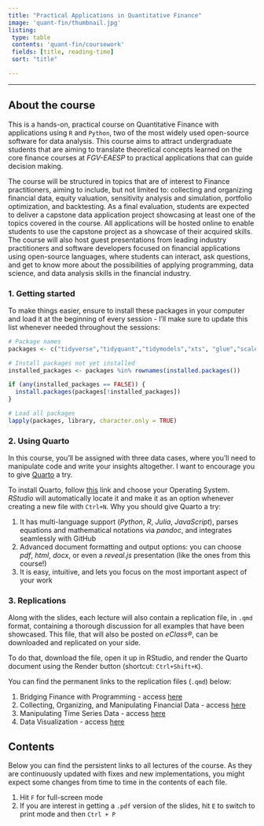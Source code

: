 ```yaml
---
title: "Practical Applications in Quantitative Finance"
image: 'quant-fin/thumbnail.jpg'
listing:
 type: table
 contents: 'quant-fin/coursework'
 fields: [title, reading-time]
 sort: "title"

---
```


------------------------------------------------------------------------

## **About the course**

This is a hands-on, practical course on Quantitative Finance with applications using `R` and `Python`, two of the most widely used open-source software for data analysis. This course aims to attract undergraduate students that are aiming to translate theoretical concepts learned on the core finance courses at *FGV-EAESP* to practical applications that can guide decision making.

The course will be structured in topics that are of interest to Finance practitioners, aiming to include, but not limited to: collecting and organizing financial data, equity valuation, sensitivity analysis and simulation, portfolio optimization, and backtesting. As a final evaluation, students are expected to deliver a capstone data application project showcasing at least one of the topics covered in the course. All applications will be hosted online to enable students to use the capstone project as a showcase of their acquired skills. The course will also host guest presentations from leading industry practitioners and software developers focused on financial applications using open-source languages, where students can interact, ask questions, and get to know more about the possibilities of applying programming, data science, and data analysis skills in the financial industry.


::: {.callout-note}
### 1. Getting started

To make things easier, ensure to install these packages in your computer and load it at the beginning of every session - I'll make sure to update this list whenever needed throughout the sessions:

:::

```r
# Package names
packages <- c("tidyverse","tidyquant","tidymodels","xts", "glue","scales", "ggthemes","highcharter")

# Install packages not yet installed
installed_packages <- packages %in% rownames(installed.packages())

if (any(installed_packages == FALSE)) {
  install.packages(packages[!installed_packages])
}

# Load all packages
lapply(packages, library, character.only = TRUE)

```


::: {.callout-note}
### 2. Using Quarto

In this course, you'll be assigned with three data cases, where you'll need to manipulate code and write your insights altogether. I want to encourage you to give [Quarto](https://quarto.org/) a try.

To install [Quarto]{.blue}, follow [this](https://quarto.org/docs/get-started/) link and choose your Operating System. *RStudio* will automatically locate it and make it as an option whenever creating a new file with `Ctrl+N`. Why you should give Quarto a try:

  1. It has multi-language support (*Python*, *R*, *Julia*, *JavaScript*), parses equations and mathematical notations via *pandoc*, and integrates seamlessly with GitHub
  2. Advanced document formatting and output options: you can choose *pdf*, *html*, *docx*, or even a *reveal.js* presentation (like the ones from this course!)
  3. It is easy, intuitive, and lets you focus on the most important aspect of your work

:::

::: {.callout-note}
### 3. Replications

Along with the slides, each lecture will also contain a replication file, in `.qmd` format, containing a thorough discussion for all examples that have been showcased. This file, that will also be posted on *eClass®*, can be downloaded and replicated on your side.

To do that, download the file, open it up in RStudio, and render the Quarto document using the Render button (shortcut: `Ctrl+Shift+K`).

You can find the permanent links to the replication files (`.qmd`) below:

1. Bridging Finance with Programming - access [here](https://lsmacoris.github.io/lectures/quant-fin/replications/L1/L1-Replication.html)
2. Collecting, Organizing, and Manipulating Financial Data - access [here](https://lsmacoris.github.io/lectures/quant-fin/replications/L2/L2-Replication.html)
3. Manipulating Time Series Data - access [here](https://lsmacoris.github.io/lectures/quant-fin/replications/L3/L3-Replication.html)
4. Data Visualization - access [here](https://lsmacoris.github.io/lectures/quant-fin/replications/L4/L4-Replication.html)

:::

## Contents

Below you can find the persistent links to all lectures of the course. As they are continuously updated with fixes and new implementations, you might expect some changes from time to time in the contents of each file.

::: {.callout-note}

1. Hit `F` for full-screen mode
2. If you are interest in getting a `.pdf` version of the slides, hit `E` to switch to print mode and then `Ctrl + P`

:::

